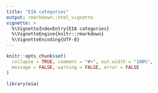 ```yaml
---
title: "EIA categories"
output: rmarkdown::html_vignette
vignette: >
  %\VignetteIndexEntry{EIA categories}
  %\VignetteEngine{knitr::rmarkdown}
  %\VignetteEncoding{UTF-8}
---
```


```r
knitr::opts_chunk$set(
  collapse = TRUE, comment = "#>", out.width = "100%",
  message = FALSE, warning = FALSE, error = FALSE
)
```

```r
library(eia)
```
